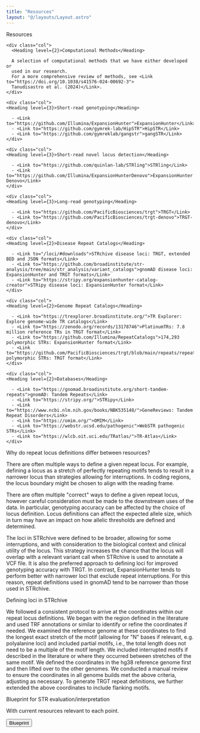 ```yaml
---
title: "Resources"
layout: "@/layouts/Layout.astro"
---
```



<section>

<Heading level={1}>
  <PiBooksBold client:only="react" />
  Resources
</Heading>

</section>

<section>
  <div class={styles.grid}>

    <div class="col">
      <Heading level={2}>Computational Methods</Heading>

      A selection of computational methods that we have either developed or
      used in our research.
      For a more comprehensive review of methods, see <Link to="https://doi.org/10.1038/s41576-024-00692-3">
      Tanudisastro et al. (2024)</Link>.
    </div>

    <div class="col">
    <Heading level={3}>Short-read genotyping</Heading>

      - <Link to="https://github.com/Illumina/ExpansionHunter">ExpansionHunter</Link>
      - <Link to="https://github.com/gymrek-lab/HipSTR">HipSTR</Link>
      - <Link to="https://github.com/gymreklab/gangstr">gangSTR</Link>
    </div>

    <div class="col">
    <Heading level={3}>Short-read novel locus detection</Heading>

      - <Link to="https://github.com/quinlan-lab/STRling">STRling</Link>
      - <Link to="https://github.com/Illumina/ExpansionHunterDenovo">ExpansionHunter Denovo</Link>
    </div>

    <div class="col">
    <Heading level={3}>Long-read genotyping</Heading>

      - <Link to="https://github.com/PacificBiosciences/trgt">TRGT</Link>
      - <Link to="https://github.com/PacificBiosciences/trgt-denovo">TRGT-denovo</Link>
    </div>

  </div>
</section>

<section>
  <div class={styles.grid}>

    <div class="col">
    <Heading level={2}>Disease Repeat Catalogs</Heading>

      - <Link to="/loci/#downloads">STRchive disease loci: TRGT, extended BED and JSON formats</Link>
      - <Link to="https://github.com/broadinstitute/str-analysis/tree/main/str_analysis/variant_catalogs">gnomAD disease loci: ExpansionHunter and TRGT formats</Link>
      - <Link to="https://stripy.org/expansionhunter-catalog-creator">STRipy disease loci: ExpansionHunter format</Link>
    </div>

    <div class="col">
    <Heading level={2}>Genome Repeat Catalogs</Heading>

      - <Link to="https://trexplorer.broadinstitute.org/">TR Explorer: Explore genome-wide TR catalogs</Link>
      - <Link to="https://zenodo.org/records/13178746">PlatinumTRs: 7.8 million reference TRs in TRGT format</Link>
      - <Link to="https://github.com/Illumina/RepeatCatalogs">174,293 polymorphic STRs: ExpansionHunter format</Link>
      - <Link to="https://github.com/PacificBiosciences/trgt/blob/main/repeats/repeat_catalog.hg38.bed">174,293 polymorphic STRs: TRGT format</Link>
    </div>

    <div class="col">
    <Heading level={2}>Databases</Heading>

      - <Link to="https://gnomad.broadinstitute.org/short-tandem-repeats">gnomAD: Tandem Repeats</Link>
      - <Link to="https://stripy.org/">STRipy</Link>
      - <Link to="https://www.ncbi.nlm.nih.gov/books/NBK535148/">GeneReviews: Tandem Repeat Disorders</Link>
      - <Link to="https://omim.org/">OMIM</Link>
      - <Link to="https://webstr.ucsd.edu/pathogenic">WebSTR pathogenic STRs</Link>
      - <Link to="https://wlcb.oit.uci.edu/TRatlas/">TR-Atlas</Link>
    </div>

  </div>
</section>

<section>

<Heading level={3}>
  Why do repeat locus definitions differ between resources?
</Heading>

There are often multiple ways to define a given repeat locus.
For example, defining a locus as a stretch of perfectly repeating motifs tends to result in a narrower locus than strategies allowing for interruptions.
In coding regions, the locus boundary might be chosen to align with the reading frame.

There are often multiple "correct" ways to define a given repeat locus, however careful consideration must be made to the downstream uses of the data.
In particular, genotyping accuracy can be affected by the choice of locus definition. Locus definitions can affect the expected allele size, which in turn may have an impact on how allelic thresholds are defined and determined.

The loci in STRchive were defined to be broader, allowing for some interruptions, and with consideration to the biological context and clinical utility of the locus.
This strategy increases the chance that the locus will overlap with a relevant variant call when STRchive is used to annotate a VCF file.
It is also the preferred approach to defining loci for improved genotyping accuracy with <Link to="https://github.com/PacificBiosciences/trgt">TRGT</Link>.
In contrast, <Link to="https://github.com/Illumina/ExpansionHunter">ExpansionHunter</Link> tends to perform better with narrower loci that exclude repeat interruptions.
For this reason, repeat definitions used in <Link to="https://gnomad.broadinstitute.org/short-tandem-repeats">gnomAD</Link> tend to be narrower than those used in STRchive.

<Heading level={3}>Defining loci in STRchive</Heading>

We followed a consistent protocol to arrive at the coordinates within our repeat locus definitions.
We began with the region defined in the literature and used TRF annotations or similar to identify or refine the coordinates if needed.
We examined the reference genome at these coordinates to find the longest exact stretch of the motif (allowing for "N" bases if relevant, e.g. polyalanine loci) and included partial motifs, i.e., the total length does not need to be a multiple of the motif length.
We included interrupted motifs if described in the literature or where they occurred between stretches of the same motif. We defined the coordinates in the hg38 reference genome first and then lifted over to the other genomes.
We conducted a manual review to ensure the coordinates in all genome builds met the above criteria, adjusting as necessary.
To generate TRGT repeat definitions, we further extended the above coordinates to include flanking motifs.

</section>

<section>

<Heading level={3}>Blueprint for STR evaluation/interpretation</Heading>

<p class="center">With current resources relevant to each point.</p>

<Button to="/blueprint.html" design="bubble" newTab>
  <FaCompassDrafting />
  <span>Blueprint</span>
</Button>

</section>
